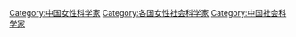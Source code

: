[[Category:中国女性科学家|Category:中国女性科学家]]
[[Category:各国女性社会科学家|Category:各国女性社会科学家]]
[[Category:中国社会科学家|Category:中国社会科学家]]